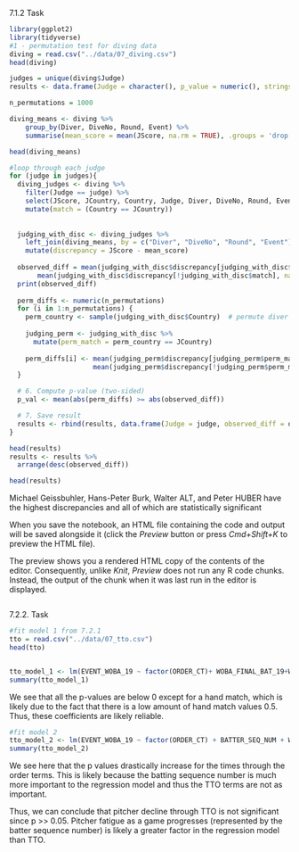 
7.1.2 Task

```r
library(ggplot2)
library(tidyverse)
#1 - permutation test for diving data 
diving = read.csv("../data/07_diving.csv")
head(diving)

judges = unique(diving$Judge)
results <- data.frame(Judge = character(), p_value = numeric(), stringsAsFactors = FALSE)

n_permutations = 1000

diving_means <- diving %>%
    group_by(Diver, DiveNo, Round, Event) %>%
    summarise(mean_score = mean(JScore, na.rm = TRUE), .groups = 'drop')

head(diving_means)

#loop through each judge
for (judge in judges){
  diving_judges <- diving %>%
    filter(Judge == judge) %>%
    select(JScore, JCountry, Country, Judge, Diver, DiveNo, Round, Event) %>% 
    mutate(match = (Country == JCountry))
  
  
  judging_with_disc <- diving_judges %>%
    left_join(diving_means, by = c("Diver", "DiveNo", "Round", "Event")) %>%
    mutate(discrepancy = JScore - mean_score)
  
  observed_diff = mean(judging_with_disc$discrepancy[judging_with_disc$match], na.rm = TRUE) -
       mean(judging_with_disc$discrepancy[!judging_with_disc$match], na.rm = TRUE)
  print(observed_diff)
  
  perm_diffs <- numeric(n_permutations)
  for (i in 1:n_permutations) {
    perm_country <- sample(judging_with_disc$Country)  # permute diver nationalities
    
    judging_perm <- judging_with_disc %>%
      mutate(perm_match = perm_country == JCountry)
    
    perm_diffs[i] <- mean(judging_perm$discrepancy[judging_perm$perm_match], na.rm = TRUE) -
                     mean(judging_perm$discrepancy[!judging_perm$perm_match], na.rm = TRUE)
  }

  # 6. Compute p-value (two-sided)
  p_val <- mean(abs(perm_diffs) >= abs(observed_diff))

  # 7. Save result
  results <- rbind(results, data.frame(Judge = judge, observed_diff = observed_diff, p_value = p_val))
}

head(results)
results <- results %>% 
  arrange(desc(observed_diff))

head(results)

```

Michael Geissbuhler, Hans-Peter Burk, Walter ALT, and Peter HUBER have the highest discrepancies and all of which are statistically significant

When you save the notebook, an HTML file containing the code and output will be saved alongside it (click the *Preview* button or press *Cmd+Shift+K* to preview the HTML file). 

The preview shows you a rendered HTML copy of the contents of the editor. Consequently, unlike *Knit*, *Preview* does not run any R code chunks. Instead, the output of the chunk when it was last run in the editor is displayed.
```r
```

7.2.2. Task 

```r
#fit model 1 from 7.2.1
tto = read.csv("../data/07_tto.csv")
head(tto)


tto_model_1 <- lm(EVENT_WOBA_19 ~ factor(ORDER_CT)+ WOBA_FINAL_BAT_19+WOBA_FINAL_PIT_19+factor(HAND_MATCH)+factor(BAT_HOME_IND) + 0, data = tto)
summary(tto_model_1)
```
We see that all the p-values are below 0 except for a hand match, which is likely due to the fact that there is a low amount of hand match values 0.5. Thus, these coefficients are likely reliable.
```r
#fit model 2 
tto_model_2 <- lm(EVENT_WOBA_19 ~ factor(ORDER_CT) + BATTER_SEQ_NUM + WOBA_FINAL_BAT_19+WOBA_FINAL_PIT_19+factor(HAND_MATCH)+factor(BAT_HOME_IND), data = tto)
summary(tto_model_2)

```
We see here that the p values drastically increase for the times through the order terms. This is likely because the batting sequence number is much more important to the regression model and thus the TTO terms are not as important. 

Thus, we can conclude that pitcher decline through TTO is not significant since p >> 0.05. Pitcher fatigue as a game progresses (represented by the batter sequence number) is likely a greater factor in the regression model than TTO.
